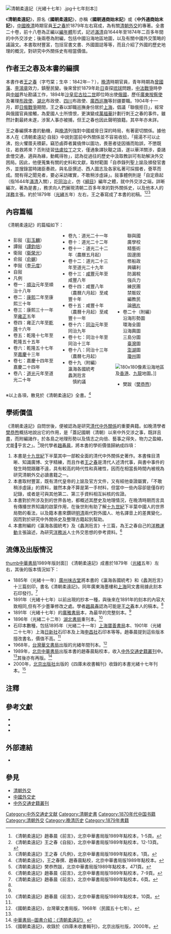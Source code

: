 [[File:清朝柔遠記（光緒十七年）.jpg|thumb]]十七年刻本]]

《'''清朝柔遠記'''》，原名《'''國朝柔遠記'''》，亦稱《'''國朝通商始末記'''》或《'''中外通商始末記'''》，[[中國|中國]][[晚清|晚清]]時期官員[[王之春|王之春]]於1879年左右寫成，為有關[[清朝外交|清朝外交]]的專著。全書二十卷，前十八卷為正編以[[編年體|編年體]]形式，記述[[滿清|滿清]]自1644年至1874年二百多年間的中外交涉史；後兩卷為附編，包括中國沿海地區地圖，以及有關中國外交策略的議論文。本書取材豐富，包括官書文書、外國圖誌等等，而且介紹了外國的歷史地理的概況，對研究中外關係史有相當價值。

==作者王之春及本書的編撰==
本書作者[[王之春|王之春]]（字芍棠；生卒：1842年─？），[[晚清|晚清]]時期官員，青年時期為[[曾國藩|曾國藩]]、[[李鴻章|李鴻章]]效力，鎮壓民變。後來曾於1879年赴[[日本|日]]查探[[琉球|琉球]]問題，[[中法戰爭|中法戰爭]]時參與[[中國|中]][[越南|越]]界址勘議工作，1894年[[沙皇|沙皇]][[尼古拉二世|尼古拉二世]]即位時出使[[俄國|俄國]]，歷任[[廣東|廣東]][[按察使|按察使]]及署理[[布政使|布政使]]、[[湖北|湖北]]布政使、[[四川|四川]]布政使、[[廣西|廣西]][[巡撫|巡撫]]等封疆要職。1904年十一月，即[[日俄戰爭|日俄戰爭]]期間，王之春以卸職巡撫身份居於[[上海|上海]]，倡議「聯俄拒日」，經常與俄國官員接觸，為愛國人士所憤恨，更演變成[[萬福華|萬福華]]計劃行刺王之春的事件。雖然計劃最終未遂，涉案人事亦被捕，但王之春也因此聲明狼籍。其卒年亦未詳。

王之春編撰本書的動機，與[[晚清|晚清]]列強對中國威脅日深的時局，有著密切關係。據他本人在《清朝柔遠記·自敍》中說到當前中外關係並不容易收拾，「揚湯不可以止沸，抱火懼厝夫積薪。竊恐鹵莽者冀僥倖以圖功，畏葸者徒因循而貽誤，不懲既往，曷救將來？否則徒習[[佉盧文|佉盧]][[拉丁文|拉丁]]之文，僅通象譯狄鞮之語，遂以華洋關涉，委諸倉儈交通，適與為緣，動輒得咎」，認為從過往的歷史中汲取教訓可有助解決外交困局。因此，他便蒐集有關的史料和文獻，取材範圍「自恭錄列聖上諭及頒發官書外，並搜錄當時諸臣奏疏，與名臣撰述、西人圖志及各家私著可採掇者，薈萃而成。間有得之聞見者，要必采訪確實，不敢稍涉虛誣」。敍事體例則是「自定鼎起（指1644年[[滿清|滿清]]入關），訖[[同治|同治]]止，仿《[[資治通鑑綱目|綱目]]》編年之體，就中外交涉之端，詳晰編次，著為是書」，務求向人們展現清朝二百多年來的對外關係史，以及他本人的[[洋務運動|洋務]]主張。約於1879年（[[光緒|光緒]]五年）左右，王之春寫成了本書的初稿。<ref>《清朝柔遠記》趙春晨《前言》，北京中華書局版1989年點校本，1-5頁。</ref><ref>《清朝柔遠記》王之春《自敍》，北京中華書局版1989年點校本，12-13頁。</ref><ref>《清朝柔遠記》王之春《凡例》，北京中華書局版1989年點校本，1頁。</ref>

==內容篇幅==

《清朝柔遠記》的篇幅如下：
<div style="-moz-column-count:3; column-count:3;">
*彭敍（[[彭玉麟|彭玉麟]]）
*譚敍（[[譚鈞培|譚鈞培]]）
*衛敍（[[衞榮光|衞榮光]]）
*俞敍（[[俞樾|俞樾]]）
*李敍（[[李元度|李元度]]）
*自敍
*凡例
*卷一：[[順治|順治]]元年至順治十八年
*卷二：[[康熙|康熙]]二年至康熙三十年
*卷三：康熙三十一年至[[雍正|雍正]]五年
*卷四：雍正六年至[[乾隆|乾隆]]十六年
*卷五：乾隆十七年至乾隆五十五年
*卷六：乾隆五十七年至[[嘉慶|嘉慶]]十三年
*卷七：嘉慶十四年至嘉慶二十四年
*卷八：[[道光|道光]]元年至道光二十年
*卷九：道光二十一年
*卷十：道光二十二年
*卷十一：道光二十二年（農曆五月起）
*卷十二：道光二十三年至道光二十九年
*卷十三：[[咸豐|咸豐]]元年至咸豐八年
*卷十四：咸豐八年（農曆六月起）至咸豐十年
*卷十五：咸豐十年（農曆十月起）至咸豐十一年
*卷十六：[[同治|同治]]元年至同治九年
*卷十七：同治十年至同治十三年
*卷十八：同治十三年（農曆七月起）
*卷十九（附編）<br>瀛海各國統考<br>蠡測卮言<br>　慎約議<br>　聯與國<br>　廣學校<br>　精藝術<br>　固邊圉<br>　修船政<br>　興礦利<br>　防漏稅<br>　強兵力<br>　練民團<br>　禁販奴<br>　編教民<br>　論[[鴉片|鴉片]]
*卷二十（附編）<br>沿海形勢圖<br>環海全圖<br>沿海輿圖<br>三島分圖<br>　[[臺灣|臺灣]]圖<br>　[[澎湖|澎湖]]圖<br>　[[瓊州|瓊州]]圖
[[File:《清朝柔遠記》香港地圖.jpg|180x180像素]]沿海地區及[[香港|香港]]、[[九龍|九龍]]地圖。]]

*樊跋（[[樊恭煦|樊恭煦]]）

</div>

※以上各項，散見於《清朝柔遠記》全書。<ref name="清朝柔遠記">《清朝柔遠記》，王之春撰、趙春晨點校，北京中華書局版1989年點校本。</ref>

==學術價值==
《清朝柔遠記》自問世後，便被認為是研究[[清朝外交|清代中外關係]]的重要典籍。如晚清學者[[樊恭煦|樊恭煦]]概括地說出它的作用，是「蓋記國朝（清朝）以來中外交涉之事，既詳且盡，而附編諸作，於各島之地理形勢以及情志之向倍、藝事之得失，物力之盈縮，尤能𧀄乎言之」。<ref>《清朝柔遠記》樊恭煦跋，北京中華書局版1989年點校本，471頁。</ref>現代學者[[趙春晨|趙春晨]]，將本書的學術價值歸納成四項：
#本書是[[十九世紀|十九世紀]]下半葉其中一部較全面的清代中外關係史著作。本書條目清晰、知識廣博、文字精練，而且作者[[王之春|王之春]]是清代人述清代事，與書中事件的發生時間跟離不遠，具有較高的時代性和真確性，因而在相當長時間內被視為研究清朝外交必讀書籍之一。
#本書取材豐富，既有清代皇帝的上諭及官方文件，又有經他查證屬實，「不敢稍涉虛誣」的資料，雖然本身不算是第一手材料，但當中一些內容卻是僅存的記錄，或者是可與其他第二、第三手資料相互糾核的佐證。
#本書對於所涉及到的世界各地，都概述其歷史及地理情況，在晚清時期而言具有傳播世界知識的啟蒙作用，在後世則有助了解[[十九世紀|十九世紀]]下半葉中國人的世界局勢的看法，以及籍本書來鑽研[[明|明]][[清|清]]兩代對外國人、地名譯音上的差異變化，因而對於研究中外關係史及整理古籍起到幫助。
#本書附編的《瀛海各國統考》及《蠡測卮言》十三篇，為王之春自己的[[洋務運動|洋務運動]]主張論述，為研究[[洋務派|洋務派]]人士外交思想的參考資料。<ref>《清朝柔遠記》趙春晨《前言》，北京中華書局版1989年點校本，7-9頁。</ref>

==流傳及出版情況==
[[文件:清朝柔遠記（點校本）.jpg|thumb]][[中華書局|中華書局]]1989年版封面]]
《清朝柔遠記》成書於1879年（[[光緒|光緒]]五年）左右，其後的版本情況如下：
*1885年（光緒十一年）[[廣州|廣州]][[味古堂|味古堂]]將本書的《瀛海各國統考》和《蠡測卮言》十三篇刻印，書名《清朝柔遠記》。同年廣東海墨樓和[[上海|上海]]同文書局據此刻本石印發行。<ref name="清朝柔遠記6">《清朝柔遠記》趙春晨《前言》，北京中華書局版1989年點校本，6頁。</ref>
*1891年（光緒十七年）以前出現的抄本一種，與後來在1891年的刻本的內容大致相同,但有不少墨筆修改之處。學者[[趙晨春|趙晨春]]認為可能是[[王之春|王之春]]本人的稿本。<ref name="清朝柔遠記6"/>
*1891年（光緒十七年）的[[廣雅書局|廣雅書局]]本，為最早的完整刻本。<ref name="清朝柔遠記6"/>
*1896年（光緒二十二年）[[湖北書局|湖北書局]]重刊本。<ref name="清朝柔遠記10">《清朝柔遠記》趙春晨《前言》，北京中華書局版1989年點校本，10頁。</ref>
*石印本數種，包括1895年（光緒二十一年）[[上海|上海]][[寶善書局|寶善書局]]本、1901年（光緒二十七年）上海[[日新社|日新社]]石印本及上海[[申昌社|申昌社]]石印本等等。趙春晨提到這些版本擅改書名，價值不高。<ref name="清朝柔遠記10"/>
*1968年，[[台灣|台灣]][[華文書局|華文書局]]出版的光緒年間刊本。<ref>《國朝柔遠記》，台灣華文書局版，1968年（民國五十七年）。</ref>
*1989年，[[北京|北京]][[中華書局|中華書局]]出版本書的趙春晨點校本，收入[[中外交通史籍叢刊|中外交通史籍叢刊]]中。<ref name="清朝柔遠記"/>其後亦有再版。<ref>[http://www.zhbc.com.cn/book_view.asp?bid=5770 中華書局─圖書介紹：《清朝柔遠記》] {{webarchive|url=https://web.archive.org/web/20120417075651/http://www.zhbc.com.cn/book_view.asp?bid=5770 |date=2012-04-17 }}</ref>
*2000年，[[北京出版社|北京出版社]]出版的《四庫未收書輯刊》收錄的本書光緒十七年刊本。<ref>《國朝柔遠記》，收錄於《四庫未收書輯刊》，北京出版社版，2000年。</ref>

==注釋==
<div class="references-small"> 
<references />
</div>
</div>

==參考文獻==
<div class="references-small">
*{{cite book|title=《'''清朝柔遠記'''》|author=[[王之春|王之春]]|location=[[北京|北京]]|publisher=[[中華書局|中華書局]]（1989年）ISBN 7101000274|language=zh}}
*{{cite book|title=《'''國朝柔遠記'''》|author=[[王之春|王之春]]|location=[[台北|台北]]|publisher=[[華文書局|華文書局]]（民國五十七年，1968年）|language=zh}}
*{{cite book|title=《'''國朝柔遠記'''》，收錄於《四庫未收書輯刊.》第 3輯.第15冊|author=[[王之春|王之春]]|location=[[北京|北京]]|publisher=[[北京出版社|北京出版社]]（2000年）ISBN 7200034711|language=zh}}
</div>

==外部連結==
*{{zh}}{{cite web|url=http://www.zhbc.com.cn/book_view.asp?bid=5770|title=中華書局─圖書介紹：《清朝柔遠記》|deadurl=yes|archiveurl=https://web.archive.org/web/20120417075651/http://www.zhbc.com.cn/book_view.asp?bid=5770|archivedate=2012-04-17}}

==參見==
*[[清朝外交|清朝外交]]
*[[中國外交史|中國外交史]]
*[[中外交通史籍叢刊|中外交通史籍叢刊]]

[[Category:中外交通史文献|Category:中外交通史文献]]
[[Category:清朝史書|Category:清朝史書]]
[[Category:1870年代中国书籍|Category:1870年代中国书籍]]
[[Category:清朝外交|Category:清朝外交]]
[[Category:晚清历史|Category:晚清历史]]
[[Category:1879年書籍|Category:1879年書籍]]